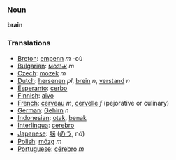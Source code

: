 === Noun ===

'''brain'''

=== Translations ===
*[[Breton]]: [[empenn]] ''m'' -où
*[[Bulgarian]]: [[мозък]] ''m''
*[[Czech]]: [[mozek]] ''m''
*[[Dutch]]: [[hersenen]] ''pl'', [[brein]] ''n'', [[verstand]] ''n''
*[[Esperanto]]: [[cerbo]]
*[[Finnish]]: [[aivo]]
*[[French]]: [[cerveau]] ''m'', [[cervelle]] ''f'' (pejorative or culinary)
*[[German]]: [[Gehirn]] ''n''
*[[Indonesian]]: [[otak]], [[benak]]
*[[Interlingua]]: [[cerebro]]
*[[Japanese]]: [[脳]] ([[のう]], nō)
*[[Polish]]: [[mózg]] ''m''
*[[Portuguese]]: [[cérebro]] ''m''